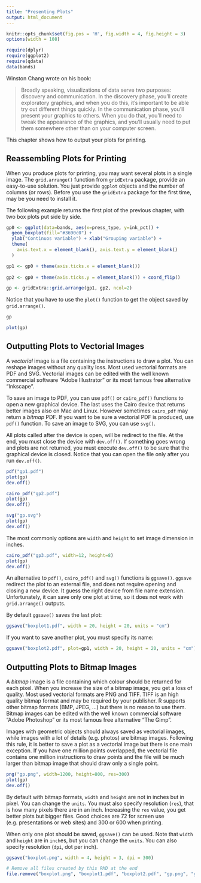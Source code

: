 ```yaml
---
title: "Presenting Plots"
output: html_document
---
```


```r
knitr::opts_chunk$set(fig.pos = 'H', fig.width = 4, fig.height = 3)
options(width = 108)
```

<!--
# Presenting Plots
-->

```r
require(dplyr)
require(ggplot2)
require(qdata)
data(bands)
```

Winston Chang wrote on his book:

> Broadly speaking, visualizations of data serve two purposes: discovery and communication. In the discovery phase, you’ll create exploratory graphics, and when you do this, it’s important to be able try out different things quickly. In the communication phase, you’ll present your graphics to others. When you do that, you’ll need to tweak the appearance of the graphics, and you’ll usually need to put them somewhere other than on your computer screen.

This chapter shows how to output your plots for printing.


## Reassembling Plots for Printing

When you produce plots for printing, you may want several plots in a single image. The `grid.arrange()` function from `gridExtra` package, provide an easy-to-use solution. You just provide `ggplot` objects and the number of columns (or rows). Before you use the `gridExtra` package for the first time, may be you need to install it.

The following example returns the first plot of the previous chapter, with two box plots put side by side. 

```r
gp0 <- ggplot(data=bands, aes(x=press_type, y=ink_pct)) + 
  geom_boxplot(fill="#3690c0") +
  ylab("Continuos variable") + xlab("Grouping variable") + 
  theme(
    axis.text.x = element_blank(), axis.text.y = element_blank()
  )

gp1 <- gp0 + theme(axis.ticks.x = element_blank())
  
gp2 <- gp0 + theme(axis.ticks.y = element_blank()) + coord_flip()

gp <- gridExtra::grid.arrange(gp1, gp2, ncol=2)
```

Notice that you have to use the `plot()` function to get the object saved by `grid.arrange()`.

```r
gp

plot(gp)
```


## Outputting Plots to Vectorial Images

A _vectorial_ image is a file containing the instructions to draw a plot. You can reshape images without any quality loss. Most used vectorial formats are PDF and SVG. Vectorial images can be edited with the well known commercial software "Adobe Illustrator" or its most famous free alternative "Inkscape".

To save an image to PDF, you can use `pdf()` or `cairo_pdf()` functions to open a new graphical device. The last uses the Cairo device that returns better images also on Mac and Linux. However sometimes `cairo_pdf` may return a _bitmap_ PDF. If you want to be sure a vectorial PDF is produced, use `pdf()` function. To save an image to SVG, you can use `svg()`. 

All plots called after the device is open, will be redirect to the file. At the end, you must close the device with `dev.off()`. If something goes wrong and plots are not returned, you must execute `dev.off()` to be sure that the graphical device is closed. Notice that you can open the file only after you run `dev.off()`.

```r
pdf("gp1.pdf")
plot(gp)
dev.off()
```

```r
cairo_pdf("gp2.pdf")
plot(gp)
dev.off()
```

```r
svg("gp.svg")
plot(gp)
dev.off()
```

The most commonly options are `width` and `height` to set image dimension in inches.

```r
cairo_pdf("gp3.pdf", width=12, height=8)
plot(gp)
dev.off()
```

An alternative to `pdf()`, `cairo_pdf()` and `svg()` functions is `ggsave()`. `ggsave` redirect the plot to an external file, and does not require opening and closing a new device. It guess the right device from file name extension. Unfortunately, it can save only one plot at time, so it does not work with `grid.arrange()` outputs.

By default `ggsave()` saves the last plot:
```r
ggsave("boxplot1.pdf", width = 20, height = 20, units = "cm")
```

If you want to save another plot, you must specify its name:
```r
ggsave("boxplot2.pdf", plot=gp1, width = 20, height = 20, units = "cm")
```

## Outputting Plots to Bitmap Images

A _bitmap_ image is a file containing which colour should be returned for each pixel. When you increase the size of a bitmap image, you get a loss of quality. Most used vectorial formats are PNG and TIFF. TIFF is an high quality bitmap format and may be required by your publisher. R supports other bitmap formats (BMP, JPEG, ...) but there is no reason to use them. Bitmap images can be edited with the well known commercial software "Adobe Photoshop" or its most famous free alternative "The Gimp".

Images with geometric objects should always saved as vectorial images, while images with a lot of details (e.g. photos) are bitmap images. Following this rule, it is better to save a plot as a vectorial image but there is one main exception. If you have one million points overlapped, the vectorial file contains one million instructions to draw points and the file will be much larger than bitmap image that should draw only a single point.

```r
png("gp.png", width=1200, height=800, res=300)
plot(gp)
dev.off()
```

By default with bitmap formats, `width` and `height` are not in inches but in pixel. You can change the `units`. You must also specify resolution (`res`), that is how many pixels there are in an inch. Increasing the `res` value, you get better plots but bigger files. Good choices are 72 for screen use (e.g. presentations or web sites) and 300 or 600 when printing.

When only one plot should be saved, `ggsave()` can be used. Note that `width` and `height` are in `inch`es, but you can change the `units`. You can also specify resolution (`dpi`, dot per inch).

```r
ggsave("boxplot.png", width = 4, height = 3, dpi = 300)
```


```r
# Remove all files created by this RMD at the end
file.remove("boxplot.png", "boxplot1.pdf", "boxplot2.pdf", "gp.png", "gp.svg", "gp1.pdf", "gp2.pdf", "gp3.pdf")
```
